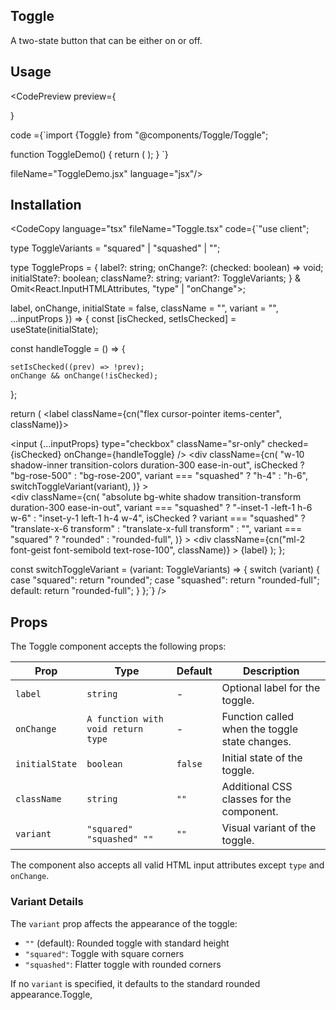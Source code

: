 
## Toggle

A two-state button that can be either on or off.

## Usage

<CodePreview preview={
<div style={{display:"flex", alignItems:"center", justifyContent:"center", flexWrap:"wrap", gap:"1rem"}}>

<Toggle label="Default Toggle" />
<Toggle variant="squared" label="Squared Toggle"/>
<Toggle variant="squashed" label="Squashed Toggle" />

</div>}

code ={`import {Toggle} from "@components/Toggle/Toggle";

function ToggleDemo() {
  return (
    <Toggle label="Default Toggle" />
    <Toggle variant="squared" label="Squared Toggle" />
    <Toggle variant="squashed" label="Squashed Toggle" />
  );
}
`}

fileName="ToggleDemo.jsx"
language="jsx"/>

## Installation

<CodeCopy
language="tsx"
fileName="Toggle.tsx"
code={`"use client";

type ToggleVariants = "squared" | "squashed" | "";

type ToggleProps = {
  label?: string;
  onChange?: (checked: boolean) => void;
  initialState?: boolean;
  className?: string;
  variant?: ToggleVariants;
} & Omit<React.InputHTMLAttributes<HTMLInputElement>, "type" | "onChange">;

  label,
  onChange,
  initialState = false,
  className = "",
  variant = "",
  ...inputProps
}) => {
  const [isChecked, setIsChecked] = useState(initialState);

  const handleToggle = () => {
    
    setIsChecked((prev) => !prev);
    onChange && onChange(!isChecked);
  };

  return (
    <label className={cn("flex cursor-pointer items-center", className)}>
      <div className="relative">
        <input
          {...inputProps}
          type="checkbox"
          className="sr-only"
          checked={isChecked}
          onChange={handleToggle}
        />
        <div
          className={cn(
            "w-10 shadow-inner transition-colors duration-300 ease-in-out",
            isChecked ? "bg-rose-500" : "bg-rose-200",
            variant === "squashed" ? "h-4" : "h-6",
            switchToggleVariant(variant),
          )}
        ></div>
        <div
          className={cn(
            "absolute bg-white shadow transition-transform duration-300 ease-in-out",
            variant === "squashed"
              ? "-inset-1 -left-1 h-6 w-6"
              : "inset-y-1 left-1 h-4 w-4",
            isChecked
              ? variant === "squashed"
                ? "translate-x-6 transform"
                : "translate-x-full transform"
              : "",
            variant === "squared" ? "rounded" : "rounded-full",
          )}
        ></div>
      </div>
      <div
        className={cn("ml-2 font-geist font-semibold text-rose-100", className)}
      >
        {label}
      </div>
    </label>
  );
};

const switchToggleVariant = (variant: ToggleVariants) => {
  switch (variant) {
    case "squared":
      return "rounded";
    case "squashed":
      return "rounded-full";
    default:
      return "rounded-full";
  }
};`}
/>

## Props

The Toggle component accepts the following props:

| Prop           | Type                               | Default | Description                                    |
| -------------- | ---------------------------------- | ------- | ---------------------------------------------- |
| `label`        | `string`                           | -       | Optional label for the toggle.                 |
| `onChange`     | `A function with void return type` | -       | Function called when the toggle state changes. |
| `initialState` | `boolean`                          | `false` | Initial state of the toggle.                   |
| `className`    | `string`                           | `""`    | Additional CSS classes for the component.      |
| `variant`      | `"squared" "squashed" ""`          | `""`    | Visual variant of the toggle.                  |

The component also accepts all valid HTML input attributes except `type` and `onChange`.

### Variant Details

The `variant` prop affects the appearance of the toggle:

- `""` (default): Rounded toggle with standard height
- `"squared"`: Toggle with square corners
- `"squashed"`: Flatter toggle with rounded corners

If no `variant` is specified, it defaults to the standard rounded appearance.Toggle, 
